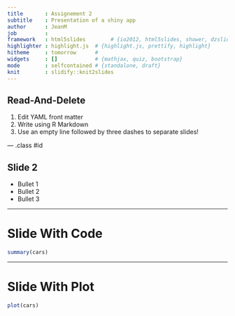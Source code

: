 ```yaml
---
title       : Assignement 2
subtitle    : Presentation of a shiny app
author      : JeanM
job         : 
framework   : html5slides        # {io2012, html5slides, shower, dzslides, ...}
highlighter : highlight.js  # {highlight.js, prettify, highlight}
hitheme     : tomorrow      # 
widgets     : []            # {mathjax, quiz, bootstrap}
mode        : selfcontained # {standalone, draft}
knit        : slidify::knit2slides
---
```


## Read-And-Delete

1. Edit YAML front matter
2. Write using R Markdown
3. Use an empty line followed by three dashes to separate slides!

--- .class #id 

## Slide 2

- Bullet 1
- Bullet 2
- Bullet 3

---

Slide With Code
========================================================

```r
summary(cars)
```

---

Slide With Plot
========================================================

```r
plot(cars)
```
